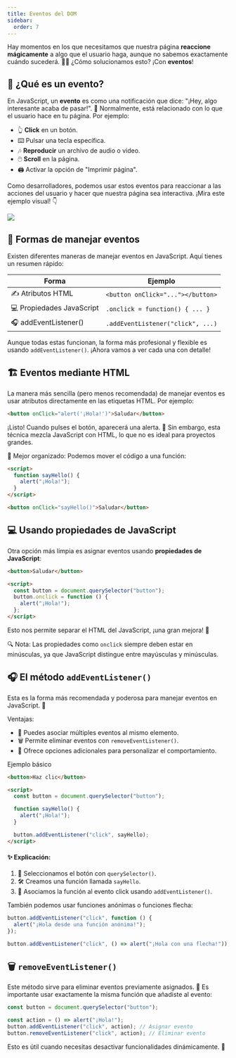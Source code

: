 ```yaml
---
title: Eventos del DOM
sidebar:
  order: 7
---
```


Hay momentos en los que necesitamos que nuestra página **reaccione mágicamente** a algo que el usuario haga, aunque no sabemos exactamente cuándo sucederá. 😮‍💨 ¿Cómo solucionamos esto? ¡Con **eventos**!

## 🌟 ¿Qué es un evento?

En JavaScript, un **evento** es como una notificación que dice: "¡Hey, algo interesante acaba de pasar!". 🎉 Normalmente, está relacionado con lo que el usuario hace en tu página. Por ejemplo:

- 👆 **Click** en un botón.
- ⌨️ Pulsar una tecla específica.
- 🎶 **Reproducir** un archivo de audio o video.
- 🖱️ **Scroll** en la página.
- 🖨️ Activar la opción de "Imprimir página".

Como desarrolladores, podemos usar estos eventos para reaccionar a las acciones del usuario y hacer que nuestra página sea interactiva. ¡Mira este ejemplo visual! 👇

![](https://lenguajejs.com/javascript/eventos/que-son-eventos/eventos-javascript.png)

## 🚀 Formas de manejar eventos

Existen diferentes maneras de manejar eventos en JavaScript. Aquí tienes un resumen rápido:

| Forma                     | Ejemplo                           |
| ------------------------- | --------------------------------- |
| ✍️ Atributos HTML         | `<button onClick="..."></button>` |
| 💻 Propiedades JavaScript | `.onclick = function() { ... }`   |
| 🎧 addEventListener()     | `.addEventListener("click", ...)` |

Aunque todas estas funcionan, la forma más profesional y flexible es usando `addEventListener()`. ¡Ahora vamos a ver cada una con detalle!

## 🏗️ Eventos mediante HTML

La manera más sencilla (pero menos recomendada) de manejar eventos es usar atributos directamente en las etiquetas HTML. Por ejemplo:

```html
<button onClick="alert('¡Hola!')">Saludar</button>
```

¡Listo! Cuando pulses el botón, aparecerá una alerta. 🚨 Sin embargo, esta técnica mezcla JavaScript con HTML, lo que no es ideal para proyectos grandes.

🔧 Mejor organizado:
Podemos mover el código a una función:

```html
<script>
  function sayHello() {
    alert("¡Hola!");
  }
</script>

<button onClick="sayHello()">Saludar</button>
```

## 💻 Usando propiedades de JavaScript

Otra opción más limpia es asignar eventos usando **propiedades de JavaScript**:

```html
<button>Saludar</button>

<script>
  const button = document.querySelector("button");
  button.onclick = function () {
    alert("¡Hola!");
  };
</script>
```

Esto nos permite separar el HTML del JavaScript, ¡una gran mejora! 🧹

🔍 Nota: Las propiedades como `onclick` siempre deben estar en minúsculas, ya que JavaScript distingue entre mayúsculas y minúsculas.

## 🎧 El método `addEventListener()`

Esta es la forma más recomendada y poderosa para manejar eventos en JavaScript. 💪

Ventajas:

- 🔗 Puedes asociar múltiples eventos al mismo elemento.
- 🗑️ Permite eliminar eventos con `removeEventListener()`.
- 🔧 Ofrece opciones adicionales para personalizar el comportamiento.

Ejemplo básico

```html
<button>Haz clic</button>

<script>
  const button = document.querySelector("button");

  function sayHello() {
    alert("¡Hola!");
  }

  button.addEventListener("click", sayHello);
</script>
```

#### ✨ Explicación:

1. 🎯 Seleccionamos el botón con `querySelector()`.
2. 🛠️ Creamos una función llamada `sayHello`.
3. 📌 Asociamos la función al evento click usando `addEventListener()`.

También podemos usar funciones anónimas o funciones flecha:

```js
button.addEventListener("click", function () {
  alert("¡Hola desde una función anónima!");
});

button.addEventListener("click", () => alert("¡Hola con una flecha!"));
```

## 🗑️ `removeEventListener()`

Este método sirve para eliminar eventos previamente asignados. 👋 Es importante usar exactamente la misma función que añadiste al evento:

```js
const button = document.querySelector("button");

const action = () => alert("¡Hola!");
button.addEventListener("click", action); // Asignar evento
button.removeEventListener("click", action); // Eliminar evento
```

Esto es útil cuando necesitas desactivar funcionalidades dinámicamente. 🚦
